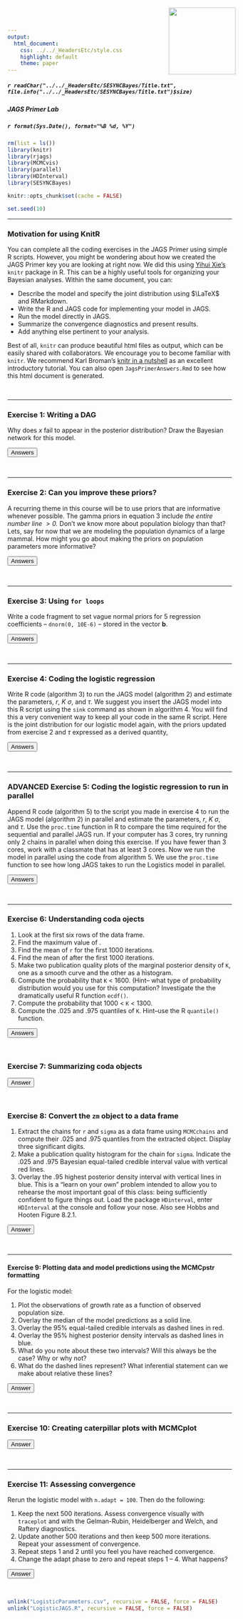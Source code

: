 ```yaml
---
output:
  html_document:
    css: ../../_HeadersEtc/style.css
    highlight: default
    theme: paper
---
```


<script src="../../_HeadersEtc/hideOutput.js"></script>

<img src="../../_HeadersEtc/SESYNCBayes/Logo.png" style="position:absolute;top:20px;right:220px;width:150px;height=150px" />

##### `r readChar("../../_HeadersEtc/SESYNCBayes/Title.txt", file.info("../../_HeadersEtc/SESYNCBayes/Title.txt")$size)`

##### JAGS Primer Lab

##### `r format(Sys.Date(), format="%B %d, %Y")`

```r
rm(list = ls())
library(knitr)
library(rjags)
library(MCMCvis)
library(parallel)
library(HDInterval)
library(SESYNCBayes)

knitr::opts_chunk$set(cache = FALSE)

set.seed(10)

```

-----

### **Motivation for using KnitR**

You can complete all the coding exercises in the JAGS Primer using simple R scripts. However, you might be wondering about how we created the JAGS Primer key you are looking at right now. We did this using [Yihui Xie's](http://yihui.name/knitr/) `knitr` package in R. This can be a highly useful tools for organizing your Bayesian analyses. Within the same document, you can:

* Describe the model and specify the joint distribution using $\LaTeX$ and RMarkdown.
* Write the R and JAGS code for implementing your model in JAGS.
* Run the model directly in JAGS.
* Summarize the convergence diagnostics and present results.
* Add anything else pertinent to your analysis.

Best of all, ``knitr`` can produce beautiful html files as output, which can be easily shared with collaborators.   We encourage you to become familiar with ``knitr``. We recommend Karl Broman's [knitr in a nutshell](http://kbroman.org/knitr_knutshell/) as an excellent introductory tutorial. You can also open ``JagsPrimerAnswers.Rmd `` to see how this html document is generated.

<br>

---

### **Exercise 1: Writing a DAG**

Why does $x$ fail to appear in the posterior distribution? Draw the Bayesian network for this model. 

<button class="button" onclick="toggle_visibility('myDIV1');">Answers</button>

<div id="myDIV1", style="display:none">

<br>

There is no $x$ because we are assuming it is measured without error.

<div style="width:200px; height=200px; margin:0 auto;">
![](../../_Graphics/LogisticModelDAG.png)
</div>

<div style="width:300px; margin:0 auto;">
<figcaption><center>Fig 1. Bayesian network for logistic model.</center></figcaption>
</div>

Factoring the joint using the chain rule:
$$[r,K,\tau, \mathbf{y}]=[y\mid r,K,\tau][r|K,\tau][K|\tau][\tau]$$

Simplifying under the assumption of $r,K,\tau$ are indepdent: 
$$[r,K,\tau, \mathbf{y}]=[y\mid r,K,\tau][r][K][\tau]$$

We would obtain the same result by inspecting the DAG and using the rules: 

* All random variables on at the head of arrows must be on the lhs of a conditioning symbol.
* All random varibles at the tails of arrows must be on the rhs of a conditioning symbol.
* All random variables at the tails of arrows with no arrows coming into them must be expressed unconditionally. 

</div>

<br>

---

### **Exercise 2: Can you improve these priors?**

A recurring theme in this course will be to use priors that are informative whenever possible. The gamma priors in equation 3 include *the entire number line $>0$.* Don't we know more about population biology than that? Lets, say for now that we are modeling the population dynamics of a large mammal. How might you go about making the priors on population parameters more informative?

<button class="button" onclick="toggle_visibility('myDIV2');">Answers</button>

<div id="myDIV2", style="display:none">

<br>

A great source for priors in biology are allometric scaling relationships that predict all kinds of biological quantities based on the mass organisms (Peters, 1983; Pennycuick,1992). If you know the approximate mass of the animal, you can compute broad but nonetheless informative priors on $r$ and $K$. This might leave out the social scientists, but I would trust the scaling of $r$ for people if not $K$. 

In the absence of some sort of scholarly way to find priors, we can at least constrain them somewhat. There is no way that a large mammal can have an intrinsic rate of increase exceeding 1 -- many values for $r$ within gamma(.001, .001) are far large than than that and hence are complete nonsense. We know $r$ must be positive and we can put a plausible bound on its upper limit. The only requirement for a vague prior is that its "$\ldots$ range of uncertainty should be clearly wider that the range of reasonable values of the parameter$\ldots$" (Gelman and Hill, 2009, page 355), so we could use $r$ ~ uniform(0, 2) and be sure that it would be minimally informative. Similarly, we could use experience and knowledge to put some reasonable bounds on $K$ and even $\sigma$, which we can use to calculate $\tau$ as $\tau=\frac{1}{\sigma^{2}}$. 

Peters. *The ecological implications of body size*. Cambridge University Press, Cambridge, United Kingdom, 1983.

C. J. Pennycuick. *Newton rules biology*. Oxford University Press, Oxford United Kingdom, 1992.

A. Gelman and J. Hill. *Data analysis using regression and multilievel / hierarchical modeling*. Cambridge University Press, Cambridge, United Kingdom, 2009.

</div>

<br>

---

### **Exercise 3: Using `for loops`**

Write a code fragment to set vague normal priors for 5 regression coefficients -- ``dnorm(0, 10E-6)`` -- stored in the vector **b**.

<button class="button" onclick="toggle_visibility('myDIV3');">Answers</button>

<div id="myDIV3", style="display:none">

<br>

```r
for(i in 1:5){
  b[i] ~ dnorm(0, .000001)
}
```

</div>

<br>

---

### **Exercise 4: Coding the logistic regression**

Write R code (algorithm 3) to run the JAGS model (algorithm 2) and estimate the parameters, $r$, $K$ $\sigma$, and $\tau$. We suggest you insert the JAGS model into this R script using the ``sink`` command as shown in algorithm 4. You will find this a very convenient way to keep all your code in the same R script. Here is the joint distribution for our logistic model again, with the priors updated from exercise 2 and $\tau$ expressed as a derived quantity,

\begin{eqnarray}
\mu_{i} & = & r-\frac{rx_{i}}{K}\textrm{,}\nonumber\\[1em] 
\tau & = & \frac{1}{\sigma^{2}}\textrm{,}\nonumber\\[1em]  
\left[r,K,\sigma\mid\mathbf{y}\right] & \propto & \prod_{i=1}^{n}\textrm{normal}\left(y_{i} \mid \mu_{i},\tau\right)\textrm{uniform}\left(K\mid 0,4000\right) \textrm{uniform}\left(\sigma\mid 0, 5\right) \textrm{uniform}\left(r\mid 0,2\right)\textrm{.}\nonumber\\
\end{eqnarray}

<button class="button" onclick="toggle_visibility('myDIV4');">Answers</button>

<div id="myDIV4", style="display:none">

<br>

We use the ``sink`` command to create a JAGS script from our joint distribution. This file is created within R and saved in the working directory. Please note that the outer set of brackets are only required when running this code within an R markdown document (as we did to make this answer key). If you are running them in a plain R script, they are not needed.

``` r
{ # Extra bracket needed only for R markdown files
sink("LogisticJAGS.R")
cat(" 
model {
  
  # priors
  
  K ~ dunif(0, 4000)
  r ~ dunif (0, 2)
  sigma ~ dunif(0, 50) 
  tau <- 1/sigma^2
  
  # likelihood
  
  for(i in 1:n) {
    
    mu[i] <- r - r/K * x[i]
    y[i] ~ dnorm(mu[i], tau)
  
  }
} 

",fill = TRUE)
sink()
} # Extra bracket needed only for R markdown files

```

Then we run the remaining commands discussed in the JAGS Primer. Note that ``jm`` is calling the JAGS script ``LogisticJAGS.R`` we just created.

``` r
#Be sure to do this sorting.  It will be important for plotting later.
Logistic <- Logistic[order(Logistic$PopulationSize),]

inits = list(
  list(K = 1500, r = .2, sigma = .01),
  list(K = 1000, r = .15, sigma = .5),
  list(K = 900, r = .3, sigma = .01))

data = list(
  n = nrow(Logistic),
  x = as.double(Logistic$PopulationSize),
  y = as.double(Logistic$GrowthRate))

n.adapt = 1000
n.update = 10000
n.iter = 10000

jm = jags.model("LogisticJAGS.R", data = data, inits = inits, n.chains = length(inits), n.adapt = n.adapt)
update(jm, n.iter = n.update)
zm = coda.samples(jm, variable.names = c("K", "r", "sigma", "tau"), n.iter = n.iter, n.thin = 1)
MCMCsummary(zm)
```

</div>

<br>

---

### **ADVANCED Exercise 5: Coding the logistic regression to run in parallel**

Append R code (algorithm 5) to the script you made in exercise 4 to run the JAGS model (algorithm 2) in parallel and estimate the parameters, $r$, $K$ $\sigma$, and $\tau$. Use the ``proc.time`` function in R to compare the time required for the sequential and parallel JAGS run. If your computer has 3 cores, try running only 2 chains in parallel when doing this exercise. If you have fewer than 3 cores, work with a classmate that has at least 3 cores. Now we run the model in parallel using the code from algorithm 5. We use the ``proc.time`` function to see how long JAGS takes to run the Logistics model in parallel.

<button class="button" onclick="toggle_visibility('myDIV5');">Answers</button>

<div id="myDIV5", style="display:none">

<br>

``` r
# run JAGS model in parallel
cl <- makeCluster(3)

pidList <- NA
for(i in 1:3) {
  pidNum <- capture.output(cl[[i]])
  start <- regexpr("pid", pidNum)[[1]]
  end <- nchar(pidNum)
  pidList[i] <- substr(pidNum, (start + 4), end)
}

initsP = list(
  list(K = 1500, r = .2, sigma = 1, .RNG.name = "base::Mersenne-Twister", .RNG.seed = 1),
  list(K = 1000, r = .15, sigma = .1, .RNG.name = "base::Mersenne-Twister", .RNG.seed = 22),
  list(K = 900, r = .3, sigma = .01, .RNG.name = "base::Mersenne-Twister", .RNG.seed = 373))

parallel::clusterExport(cl, c("pidList", "data", "initsP", "n.adapt", "n.update", "n.iter"))

ptm <- proc.time()

out <- clusterEvalQ(cl, {
  library(rjags)
  processNum <- which(pidList==Sys.getpid())
  worker_inits <- initsP[[processNum]]
  jm = jags.model("LogisticJAGS.R", data = data, inits = worker_inits,
  n.chains = 1, n.adapt = n.adapt)
  update(jm, n.iter = n.update)
  zmCore = coda.samples(jm, variable.names = c("K", "r", "sigma", "tau"),
  n.iter = n.iter, thin = 1)
  return(as.mcmc(zmCore))
})

stopCluster(cl)

ParallelTime <- proc.time() - ptm
ParallelTime

zmP <- mcmc.list(out)
MCMCsummary(zmP)
```

We rerun the model sequentially and use ``proc.time`` again for comparison.

``` r
ptm <- proc.time()
jm = jags.model("LogisticJAGS.R", data = data, inits = initsP, n.chains = length(initsP), n.adapt = n.adapt)
update(jm, n.iter = n.update)
zm = coda.samples(jm, variable.names = c("K", "r", "sigma"), n.iter = n.iter, n.thin = 1)
SequentialTime <- proc.time() - ptm
SequentialTime
```

Looks as if the parallel model runs `r round(SequentialTime[3]/ParallelTime[3],2)` times faster. This factor should increase the more iterations you run (why?).


</div>

<br>

---

### **Exercise 6: Understanding coda ojects**

1) Look at the first six rows of the data frame.
2) Find the maximum value of \texttt{sigma}.
3) Find the mean of `r` for the first 1000 iterations.
4) Find the mean of \texttt{r} after the first 1000 iterations.
5) Make two publication quality plots of the marginal posterior density of `K`, one as a smooth curve and the other as a histogram.
6) Compute the probability that `K` < 1600. (Hint-- what type of probability distribution would you use for this computation?  Investigate the the dramatically useful R function `ecdf()`.
7) Compute the probability that 1000 < `K` < 1300.
8) Compute the .025 and .975 quantiles of `K`.  Hint--use the R `quantile()` function.

<button class="button" onclick="toggle_visibility('myDIV6');">Answers</button>

<div id="myDIV6", style="display:none">

<br>

``` r
#Make a data frame
df = as.data.frame(rbind(zm[[1]], zm[[2]], zm[[3]]))
#Look at the first six rows:
head(df)
# Find the mean of r for the first 1000 iterations
mean(df$r[1: 1000])
# Find the mean of r for the last 1000 iterations
nr = length(df$r)
mean(df$r[(nr - 1000): nr])
#Make a publication quality plot of the marginal posterior distribution of K as a smooth curve.  (More iterations would produce a smoother cruve) and as a histogram.
plot(density(df$K), main = "", xlim=c(1000, 1500), xlab = "K") 
hist(df$K, main = "", xlim=c(1000, 1500), xlab = "K", breaks = 50, freq=FALSE) 
# Find the probability that the parameter K exceeds 1600
1 - ecdf(df$K)(1600)
# Find the probability that the parameter 1000 < K < 1300 
ecdf(df$K)(1300) - ecdf(df$K)(1000)
# Compute the .025 and .975 quantiles of K
quantile(df$K,c(.025,.975))
```

</div>

<br>

### **Exercise 7: Summarizing coda objects**

<button class="button" onclick="toggle_visibility('myDIV7');">Answer</button>

<div id="myDIV7", style="display:none">

<br>

```r
#Summarize with four significant digits and both covergence dianostics.
library(MCMCvis)
MCMCsummary(zm, round = 4, n.eff=TRUE)
#Summarize with for r alone
MCMCsummary(zm, params = "r", round = 4, n.eff=TRUE)
```
```r
r.ex = MCMCchains(zm, params="r")
dim(r.ex)
head(r.ex)
mean(r.ex)
ecdf(r.ex)(.18)
quantile(r.ex,c(.025,.975))
```

</div>

<br>

### **Exercise 8: Convert the ``zm`` object to a data frame**

1) Extract the chains for `r` and `sigma` as a data frame using `MCMCchains` and compute their .025 and .975 quantiles from the extracted object.  Display three significant digits.
2) Make a publication quality histogram for the chain for `sigma`. Indicate the .025 and .975 Bayesian equal-tailed credible interval value with  vertical red lines.
3) Overlay the .95 highest posterior density interval with vertical lines in blue. This is a "learn on your own" problem intended to allow you to rehearse the most important goal of this class: being sufficiently confident to figure things out.  Load the package `HDinterval`, enter `HDInterval` at the console and follow your nose. Also see Hobbs and Hooten Figure 8.2.1.  

<button class="button" onclick="toggle_visibility('myDIV8');">Answer</button>

<div id="myDIV8", style="display:none">

<br>

```r
#Extract the chains for \textt{r} and \text(sigma} and compute their .025 and .975 quantiles from the extracted object.

ex = as.data.frame(MCMCchains(zm, params = c("r", "sigma")))
class(ex)
dim(ex)
signif(apply(ex,2,quantile,c(.025, .975)),3)
#Make a publication quality historgram for the chain for sigma
hist(ex$sigma,xlab = expression(sigma), ylab = "Probability density", freq=FALSE, breaks = 100, main="")
abline(v=quantile(ex$sigma,c(.025, .975)), col = "red", lwd=2)
library(HDInterval) #load this package if needed
abline(v=hdi(ex$sigma, .95), lwd = 2, col="blue")

```

</div>

<br>

---

#### **Exercise 9: Plotting data and model predictions using the MCMCpstr formatting**

For the logistic model:

1. Plot the observations of growth rate as a function of observed population size.
2. Overlay the median of the model predictions as a solid line.
3. Overlay the 95% equal-tailed credible intervals as dashed lines in red.
4. Overlay the 95% highest posterior density intervals as dashed lines in blue. 
5. What do you note about these two intervals? Will this always be the case? Why or why not?
6. What do the dashed lines represent?  What inferential statement can we make about  relative these lines?


<button class="button" onclick="toggle_visibility('myDIV9');">Answer</button>

<div id="myDIV9", style="display:none">

<br>

``` r
library(HDInterval)
#Obtain a coda obejct including the mu parameter if you have not already done so.
zm = coda.samples(jm, variable.names = c("K", "r", "sigma", "mu"),  n.iter = 10000)

BCI <- MCMCpstr(zm, params="mu", func = function(x) quantile(x, c(.025,.5, .975)))
                
HPDI <-  MCMCpstr(zm, params=c("mu"), func = function(x) hdi(x,.95))
plot(data$x,data$y, pch=19, , xlab="Population size", ylab = "Per-capita grwoth rate (1/year)" )
lines(data$x,BCI$mu[,2], typ="l")
lines(data$x, BCI$mu[,1], lty="dashed", col="red")
lines(data$x, BCI$mu[,3], lty="dashed", col="red")
lines(data$x, HPDI$mu[,1], lty="dashed", col = "blue") 
lines(data$x, HPDI$mu[,2], lty="dashed", col = "blue")  

```
The intervals are exactly overlapping in this particular case. Such overlap will not always occur. Equal-tailed intervals based on quantiles will be broader than highest posterior density intervals when marginal posterior distributions are asymmetric. 

There is a 95% probability that the true value of the mean per-capita population growth rate falls between these lines. Not that this differs from the prediction of a new observation of population growth rate, which would have much broader credible intervals. 

</div>

<br>

---

### **Exercise 10: Creating caterpillar plots with MCMCplot**

<button class="button" onclick="toggle_visibility('myDIV10');">Answer</button>

<div id="myDIV10", style="display:none">

<br>

```r
MCMCplot(zm, params=c("r", "sigma"))
```

</div>

<br>

---

### **Exercise 11: Assessing convergence**

Rerun the logistic model with ``n.adapt = 100``. Then do the following:

1. Keep the next 500 iterations. Assess convergence visually with ``traceplot`` and with the Gelman-Rubin, Heidelberger and Welch, and Raftery diagnostics.
2. Update another 500 iterations and then keep 500 more iterations. Repeat your assessment of convergence. 
3. Repeat steps 1 and 2 until you feel you have reached convergence.
4. Change the adapt phase to zero and repeat steps 1 -- 4. What happens?

<button class="button" onclick="toggle_visibility('myDIV11');">Answer</button>

<div id="myDIV11", style="display:none">

<br>

``` r
n.adapt = 100
jm.short = jags.model("LogisticJAGS.R", data = data, inits = inits, n.chains = length(inits), n.adapt = n.adapt)

n.iter = 500
zm.short = coda.samples(jm.short, variable.names = c("K", "r", "sigma", "tau"), n.iter = n.iter, n.thin = 1)
MCMCtrace(zm.short, pdf = FALSE)
gelman.diag(zm.short)
heidel.diag(zm.short)
raftery.diag(zm.short)

n.update = 500
update(jm.short, n.iter = n.update)
n.iter = 500
zm.short = coda.samples(jm.short, variable.names = c("K", "r", "sigma", "tau"), n.iter = n.iter, n.thin = 1)
MCMCtrace(zm.short, pdf = FALSE)
gelman.diag(zm.short)
heidel.diag(zm.short)
raftery.diag(zm.short)

n.update = 10000
update(jm.short, n.iter = n.update)
n.iter = 5000
zm.short = coda.samples(jm.short, variable.names = c("K", "r", "sigma", "tau"), n.iter = n.iter, n.thin = 1)
MCMCtrace(zm.short, pdf = FALSE)
gelman.diag(zm.short)
heidel.diag(zm.short)
raftery.diag(zm.short)
```

</div>

<br>

```r
unlink("LogisticParameters.csv", recursive = FALSE, force = FALSE)
unlink("LogisticJAGS.R", recursive = FALSE, force = FALSE)
```